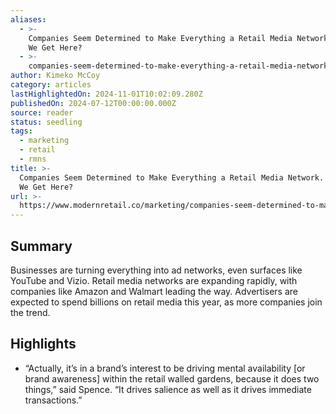 ```yaml
---
aliases:
  - >-
    Companies Seem Determined to Make Everything a Retail Media Network. How Did
    We Get Here?
  - >-
    companies-seem-determined-to-make-everything-a-retail-media-network.-how-did-we-get-here
author: Kimeko McCoy
category: articles
lastHighlightedOn: 2024-11-01T10:02:09.280Z
publishedOn: 2024-07-12T00:00:00.000Z
source: reader
status: seedling
tags:
  - marketing
  - retail
  - rmns
title: >-
  Companies Seem Determined to Make Everything a Retail Media Network. How Did
  We Get Here?
url: >-
  https://www.modernretail.co/marketing/companies-seem-determined-to-make-everything-a-retail-media-network-how-did-we-get-here/?utm_campaign=modernretaildis&utm_medium=rss&utm_source=general-rss&utm_term=Retail%20Dive%20Weekender
---
```

## Summary

Businesses are turning everything into ad networks, even surfaces like YouTube and Vizio. Retail media networks are expanding rapidly, with companies like Amazon and Walmart leading the way. Advertisers are expected to spend billions on retail media this year, as more companies join the trend.

## Highlights

- “Actually, it’s in a brand’s interest to be driving mental availability [or brand awareness] within the retail walled gardens, because it does two things,” said Spence. “It drives salience as well as it drives immediate transactions.”
